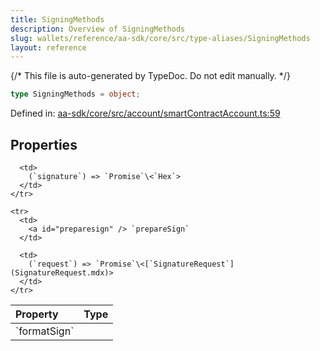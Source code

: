 ```yaml
---
title: SigningMethods
description: Overview of SigningMethods
slug: wallets/reference/aa-sdk/core/src/type-aliases/SigningMethods
layout: reference
---
```


{/* This file is auto-generated by TypeDoc. Do not edit manually. */}

```ts
type SigningMethods = object;
```

Defined in: [aa-sdk/core/src/account/smartContractAccount.ts:59](https://github.com/alchemyplatform/aa-sdk/blob/9f926c402d1661309abbf8eae8431e52e8c5e53f/aa-sdk/core/src/account/smartContractAccount.ts#L59)

## Properties

<table>
  <thead>
    <tr>
      <th align="left">Property</th>
      <th align="left">Type</th>
    </tr>
  </thead>

  <tbody>
    <tr>
      <td>
        <a id="formatsign" /> `formatSign`
      </td>

      <td>
        (`signature`) => `Promise`\<`Hex`>
      </td>
    </tr>

    <tr>
      <td>
        <a id="preparesign" /> `prepareSign`
      </td>

      <td>
        (`request`) => `Promise`\<[`SignatureRequest`](SignatureRequest.mdx)>
      </td>
    </tr>

  </tbody>
</table>
